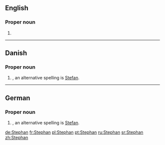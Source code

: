 ==English==

===Proper noun===
{{en-proper noun}}

# {{rfdef|lang=en}}

----

==Danish==

===Proper noun===
{{head|da|proper noun}}

# {{given name|male|lang=da}}, an alternative spelling is [[Stefan]].

----

==German==

===Proper noun===
{{de-proper noun}}

# {{given name|male|lang=de}}, an alternative spelling is [[Stefan]].

[[de:Stephan]]
[[fr:Stephan]]
[[pl:Stephan]]
[[pt:Stephan]]
[[ru:Stephan]]
[[sr:Stephan]]
[[zh:Stephan]]